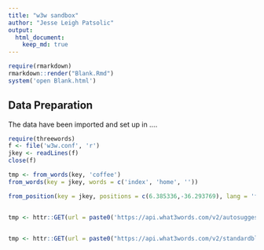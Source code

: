 ```yaml
---
title: "w3w sandbox"
author: "Jesse Leigh Patsolic"
output: 
  html_document:
    keep_md: true
---
```


<!--
### ### INITIAL COMMENTS HERE ###
###
### Jesse Leigh Patsolic 
### 2018 <Jesse.L.Patsolic@alumni.wfu.edu>
### S.D.G 
#
-->

```r
require(rmarkdown)
rmarkdown::render("Blank.Rmd")
system('open Blank.html')
```

<style type="text/css">
.table {
    width: 40%;
}
tr:hover {background-color:#f5f5f5;}
</style>


## Data Preparation 

The data have been imported and set up in .... 

```r
require(threewords)
f <- file('w3w.conf', 'r')
jkey <- readLines(f)
close(f)
```


```r
tmp <- from_words(key, 'coffee')
from_words(key = jkey, words = c('index', 'home', ''))

from_position(key = jkey, positions = c(6.385336,-36.293769), lang = 'fr')


tmp <- httr::GET(url = paste0('https://api.what3words.com/v2/autosuggest?addr=plan.clips.a&focus=51.4243877,-0.3474524&clip=bbox(54,2,50,-4)&lang=en&key=', jkey))


tmp <- httr::GET(url = paste0("https://api.what3words.com/v2/standardblend?addr=plan.clips.above&lang=en&focus=51.4243877,-0.3474524&format=json&key=", jkey))



```






<!--
#   Time:
##  Working status:
### Comments:
####Soli Deo Gloria
--> 

